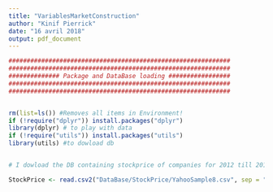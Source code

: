 ```yaml
---
title: "VariablesMarketConstruction"
author: "Kinif Pierrick"
date: "16 avril 2018"
output: pdf_document
---
```


```r

#############################################################
#############################################################
############## Package and DataBase loading #################
#############################################################
#############################################################


rm(list=ls()) #Removes all items in Environment!
if (!require("dplyr")) install.packages("dplyr")
library(dplyr) # to play with data
if (!require("utils")) install.packages("utils")
library(utils) #to dowload db


# I dowload the DB containing stockprice of companies for 2012 till 2016 (at 01/12/YYYY)

StockPrice <- read.csv2("DataBase/StockPrice/YahooSample8.csv", sep = ";", header = TRUE, stringsAsFactors = FALSE)

```

